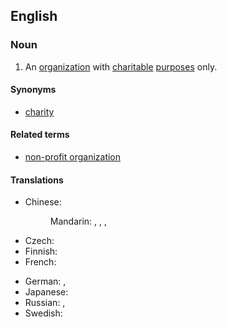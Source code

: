 ==English==
{{wikipedia}}

===Noun===
{{en-noun}}

# An [[organization]] with [[charitable]] [[purpose]]s only.

====Synonyms====
* [[charity]]

====Related terms====
* [[non-profit organization]]

====Translations====
{{trans-top|organization}}
* Chinese:
*: Mandarin: {{t+|cmn|慈善機構|sc=Hani}}, {{t+|cmn|慈善机构|tr=císhàn jīgòu|sc=Hani}}, {{t|cmn|公益團體|sc=Hani}}, {{t|cmn|公益团体|tr=gōngyì tuántǐ|sc=Hani}}
* Czech: {{t|cs|charitativní organizace|f}}
* Finnish: {{t|fi|hyväntekeväisyysjärjestö}}
* French: {{t|fr|association caritative|f}}
{{trans-mid}}
* German: {{qualifier|in Germany}} {{t|de|Freie Wohlfahrtspflege|f}}, {{t+|de|FW|f}}
* Japanese: {{t|ja|慈善団体|tr=じぜんだんたい, jizen dantai|sc=Jpan}}
* Russian: {{t|ru|благотвори́тельное о́бщество|n}}, {{t|ru|благотвори́тельная организа́ция|f}}
* Swedish: {{t|sv|välgörenhetsorganisation|c}}
{{trans-bottom}}